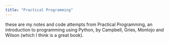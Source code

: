 ```yaml
---
title: "Practical Programming"
---
```


these are my notes and code attempts from Practical Programming, an introduction to programming using Python, by Campbell, Gries, Montojo and Wilson (which I think is a great book).
